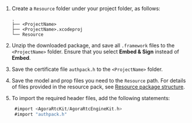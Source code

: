 <PlatformWrapper platform="ios">

1. Create a `Resource` folder under your project folder, as follows:
    ```shell
    .
    ├── <ProjectName>
    ├── <ProjectName>.xcodeproj
    └── Resource
    ```
1. Unzip the downloaded package, and save all `.framework` files to the `<ProjectName>` folder. Ensure that you select **Embed & Sign** instead of **Embed**.
1. Save the certificate file `authpack.h` to the `<ProjectName>` folder.
1. Save the model and prop files you need to the `Resource` path. For details of files provided in the resource pack, see [Resource package structure](https://github.com/FaceUnity/FULiveDemo/blob/master/docs/iOS_Nama_Demo_Guide.md#2-file-structure).
1. To import the required header files, add the following statements:

   ``` objective-c
    #import <AgoraRtcKit/AgoraRtcEngineKit.h>
    #import "authpack.h"
   ```

</PlatformWrapper>